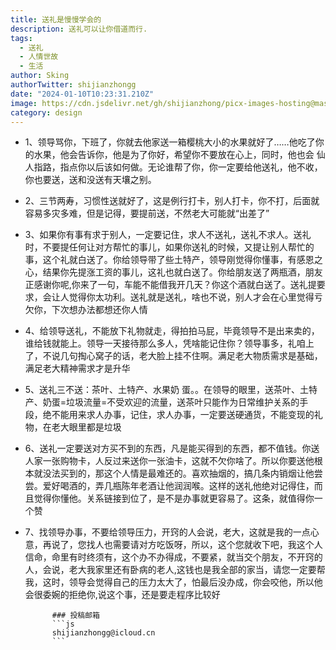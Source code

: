 ```yaml
---
title: 送礼是慢慢学会的
description: 送礼可以让你借道而行.
tags:
  - 送礼
  - 人情世故
  - 生活
author: Sking
authorTwitter: shijianzhongg
date: "2024-01-10T10:23:31.210Z"
image: https://cdn.jsdelivr.net/gh/shijianzhong/picx-images-hosting@master/nbplus/IMG_0098.4n4k7fr4r0u0.webp
category: design
---
```


- 1、领导骂你，下班了，你就去他家送一箱樱桃大小的水果就好了……他吃了你的水果，他会告诉你，他是为了你好，希望你不要放在心上，同时，他也会 仙人指路，指点你以后该如何做。无论谁帮了你，你一定要给他送礼，他不收，你也要送，送和没送有天壤之别。

- 2、三节两寿，习惯性送就好了，这是例行打卡，别人打卡，你不打，后面就容易多灾多难，但是记得，要提前送，不然老大可能就“出差了”

- 3、如果你有事有求于别人，一定要记住，求人不送礼，送礼不求人。送礼时，不要提任何让对方帮忙的事儿，如果你送礼的时候，又提让别人帮忙的事，这个礼就白送了。你给领导带了些土特产，领导刚觉得你懂事，有感恩之心，结果你先提涨工资的事儿，这礼也就白送了。你给朋友送了两瓶酒，朋友正感谢你呢,你来了一句，车能不能借我开几天？你这个酒就白送了。送礼提要求，会让人觉得你太功利。送礼就是送礼，啥也不说，别人才会在心里觉得亏欠你，下次想办法都想还你人情

- 4、给领导送礼，不能放下礼物就走，得拍拍马屁，毕竟领导不是出来卖的，谁给钱就能上。领导一天接待那么多人，凭啥能记住你？领导事多，礼咱上了，不说几句掏心窝子的话，老大脸上挂不住啊。满足老大物质需求是基础，满足老大精神需求才是升华

- 5、送礼三不送：茶叶、土特产、水果奶
蛋。。在领导的眼里，送茶叶、土特产、奶蛋=垃圾流量=不受欢迎的流量，送茶叶只能作为日常维护关系的手段，绝不能用来求人办事，记住，求人办事，一定要送硬通货，不能变现的礼物，在老大眼里都是垃圾

- 6、送礼一定要送对方买不到的东西，凡是能买得到的东西，都不值钱。你送人家一张购物卡，人反过来送你一张油卡，这就不欠你啥了。所以你要送他根本就没法买到的，那这个人情是最难还的。喜欢抽烟的，搞几条内销烟让他尝尝。爱好喝酒的，弄几瓶陈年老酒让他润润喉。这样的送礼他绝对记得住，而且觉得你懂他。关系链接到位了，是不是办事就更容易了。这条，就值得你一个赞

- 7、找领导办事，不要给领导压力，开窍的人会说，老大，这就是我的一点心意，再说了，您找人也需要请对方吃饭呀，所以，这个您就收下吧，我这个人信命，命里有时终须有，这个办不办得成，不要紧，就当交个朋友，不开窍的人，会说，老大我家里还有卧病的老人,这钱也是我全部的家当，请您一定要帮我，这时，领导会觉得自己的压力太大了，怕最后没办成，你会咬他，所以他会很委婉的拒绝你,说这个事，还是要走程序比较好


            ### 投稿邮箱
            ```js
            shijianzhongg@icloud.cn
            ```